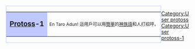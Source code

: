 <div style="float: left; border: solid #C0C8FF 1px; margin: 1px">
{| cellspacing="0" style="width: 238px; background: #F0F8FF"
| style="width: 45px; height: 45px; background: #C0C8FF; text-align: center; font-size: 14pt" lang="en" | '''[[Protoss]]-1'''
| style="font-size: 9pt; padding: 4pt; line-height: 1.25em" | En Taro Adun! 這用戶可以用[[:Category:user protoss-1|簡單]]的[[:Category:user protoss|神族語]]和人打招呼。
|}</div>

[[Category:User protoss]]
[[Category:User protoss-1]]
